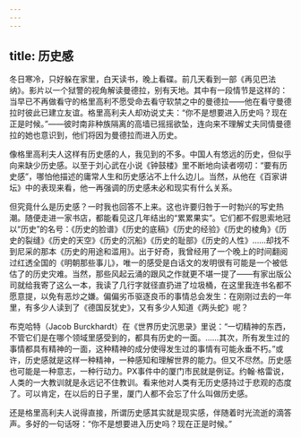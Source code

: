```yaml
---
---
---
```

title: 历史感
---






冬日寒冷，只好躲在家里，白天读书，晚上看碟。前几天看到一部《再见巴法纳》。影片以一个狱警的视角解读曼德拉，别有天地。其中有一段情节是这样的：当早已不再做看守的格里高利不愿受命去看守软禁之中的曼德拉——他在看守曼德拉时彼此已建立友谊。格里高利夫人却劝说丈夫：“你不是想要进入历史吗？现在正是时候。”——彼时南非种族隔离的高墙已摇摇欲坠，连向来不理解丈夫同情曼德拉的她也意识到，他们将因为曼德拉而进入历史。

像格里高利夫人这样有历史感的人，我见到的不多。中国人有悠远的历史，但似乎向来缺少历史感。以至于刘心武在小说《钟鼓楼》里不断地向读者唠叨：“要有历史感”，哪怕他描述的庸常人生和历史感沾不上什么边儿。当然，从他在《百家讲坛》中的表现来看，他一再强调的历史感未必和现实有什么关系。

但究竟什么是历史感？一时我也回答不上来。这也许要归咎于一时勃兴的写史热潮。随便走进一家书店，都能看见这几年结出的“累累果实”。它们都不假思索地冠以“历史”的名号：《历史的脸谱》《历史的底稿》《历史的经验》《历史的棱角》《历史的裂缝》《历史的天空》《历史的沉船》《历史的耻部》《历史的人性》……却找不到尼采的那本《历史的用途和滥用》。出于好奇，我曾经用了一个晚上的时间翻阅过红透全国的《明朝那些事儿》，唯一的感受是白话文的发明很有可能是一个被低估了的历史灾难。当然，那些风起云涌的跟风之作就更不堪一提了——有家出版公司就给我寄了这么一本，我读了几行字就径直扔进了垃圾桶，在这里我连书名都不愿意提，以免有恶炒之嫌。偏偏劣币驱逐良币的事情总会发生：在刚刚过去的一年里，有多少人读到了《德国反犹史》，又有多少人知道《两头蛇》呢？

布克哈特（Jacob Burckhardt）在《世界历史沉思录》里说：“一切精神的东西，不管它们是在哪个领域里感受到的，都具有历史的一面。……其次，所有发生过的事情都具有精神的一面，这种精神的成分使得发生过的事情有可能永垂不朽。”或许，历史感就是这样一种精神，一种感知和理解世界的能力。但又不尽然。历史感也可能是一种意志，一种行动力。PX事件中的厦门市民就是例证。约翰·格雷说，人类的一大教训就是永远记不住教训。看来他对人类有无历史感持过于悲观的态度了。可以肯定，在以后的日子里，厦门人都不会忘了什么叫做历史感。

还是格里高利夫人说得直接，所谓历史感其实就是现实感，伴随着时光流逝的滴答声。多好的一句话呀：“你不是想要进入历史吗？现在正是时候。”